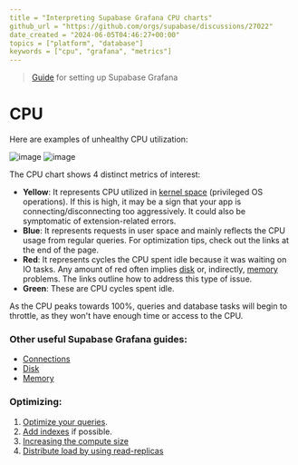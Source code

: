 ```yaml
---
title = "Interpreting Supabase Grafana CPU charts"
github_url = "https://github.com/orgs/supabase/discussions/27022"
date_created = "2024-06-05T04:46:27+00:00"
topics = ["platform", "database"]
keywords = ["cpu", "grafana", "metrics"]
---
```


> [Guide](https://supabase.com/docs/guides/monitoring-troubleshooting/metrics#deploying-supabase-grafana) for setting up Supabase Grafana

# CPU

Here are examples of unhealthy CPU utilization:

![image](/img/troubleshooting/e7d78109-b09d-48ca-8cc6-e4913693e163.png)
![image](/img/troubleshooting/49e175d9-6338-4b17-97be-4bf7853e319f.png)

The CPU chart shows 4 distinct metrics of interest:

- **Yellow**: It represents CPU utilized in [kernel space](https://en.wikipedia.org/wiki/User_space_and_kernel_space) (privileged OS operations). If this is high, it may be a sign that your app is connecting/disconnecting too aggressively. It could also be symptomatic of extension-related errors.
- **Blue**: It represents requests in user space and mainly reflects the CPU usage from regular queries. For optimization tips, check out the links at the end of the page.
- **Red**: It represents cycles the CPU spent idle because it was waiting on IO tasks. Any amount of red often implies [disk](https://github.com/orgs/supabase/discussions/27003) or, indirectly, [memory](https://github.com/orgs/supabase/discussions/27021) problems. The links outline how to address this type of issue.
- **Green**: These are CPU cycles spent idle.

As the CPU peaks towards 100%, queries and database tasks will begin to throttle, as they won't have enough time or access to the CPU.

### Other useful Supabase Grafana guides:

- [Connections](https://github.com/orgs/supabase/discussions/27141)
- [Disk](https://github.com/orgs/supabase/discussions/27003)
- [Memory](https://github.com/orgs/supabase/discussions/27021)

### Optimizing:

1. [Optimize your queries](https://supabase.com/docs/guides/database/query-optimization).
2. [Add indexes](https://github.com/orgs/supabase/discussions/22449) if possible.
3. [Increasing the compute size](https://supabase.com/docs/guides/platform/compute-add-ons)
4. [Distribute load by using read-replicas](https://supabase.com/dashboard/project/_/settings/infrastructure)
